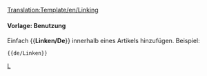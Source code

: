<noinclude>[[Translation:Template/en/Linking]]</noinclude>
{{de/Ambox| Typ   = Inhalt
<!-- | Bild = WarningIcon.png -->
| Text  = <strong>Anfrage</strong><br />Bitte keine externen Bild-Hoster wie Imageshack oder den eigenen Webspace benutzen. Bitte auch keine extrem großen Bilder posten, die die erweiterten Layouts unterbrechen könnten. Du kannst helfen indem du externe Bilder hochlädst.
}}<noinclude>

====Vorlage: Benutzung====
Einfach <nowiki>{{</nowiki>'''Linken/De'''<nowiki>}}</nowiki> innerhalb eines Artikels hinzufügen. Beispiel:
<pre>{{de/Linken}}</pre>

[[Category:de/Message-Boxen|L]]</noinclude>